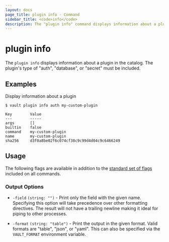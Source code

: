 ```yaml
---
layout: docs
page_title: plugin info - Command
sidebar_title: <code>info</code>
description: The "plugin info" command displays information about a plugin in the catalog.
---
```


# plugin info

The `plugin info` displays information about a plugin in the catalog.
The plugin's type of "auth", "database", or "secret" must be included.

## Examples

Display information about a plugin

```shell-session
$ vault plugin info auth my-custom-plugin

Key        Value
---        -----
args       []
builtin    false
command    my-custom-plugin
name       my-custom-plugin
sha256     d3f0a8be02f6c074cf38c9c99d4d04c9c6466249
```

## Usage

The following flags are available in addition to the [standard set of
flags](/docs/commands) included on all commands.

### Output Options

- `-field` `(string: "")` - Print only the field with the given name. Specifying
  this option will take precedence over other formatting directives. The result
  will not have a trailing newline making it ideal for piping to other
  processes.

- `-format` `(string: "table")` - Print the output in the given format. Valid
  formats are "table", "json", or "yaml". This can also be specified via the
  `VAULT_FORMAT` environment variable.
